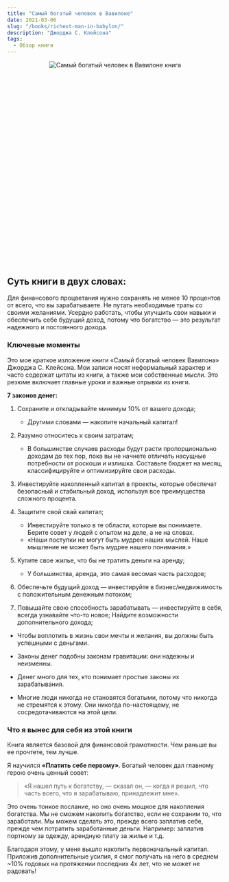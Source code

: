 ```yaml
---
title: "Самый богатый человек в Вавилоне"
date: 2021-03-06
slug: "/books/richest-man-in-babylon/"
description: "Джорджа С. Клейсона"
tags:
  - Обзор книги
---
```


<div class="images" align="center" style="width:350px; height: 350px; margin: auto; position: relative; margin-bottom: 150px;">
    <div class="image_item">
        <img alt="Самый богатый человек в Вавилоне книга" src="/richest-man-babylon-book.jpeg" />
    </div>
</div>

 ## Суть книги в двух словах:

Для финансового процветания нужно сохранять не менее 10 процентов от всего, что вы зарабатываете. Не путать необходимые траты со своими желаниями. Усердно работать, чтобы улучшить свои навыки и обеспечить себе будущий доход, потому что богатство — это результат надежного и постоянного дохода.

### Ключевые моменты

Это мое краткое изложение книги «Самый богатый человек Вавилона» Джорджа С. Клейсона. Мои записи носят неформальный характер и часто содержат цитаты из книги, а также мои собственные мысли. 
Это резюме включает главные уроки и важные отрывки из книги.

**7 законов денег:**

1. Сохраните и откладывайте минимум 10% от вашего дохода;
    * Другими словами — накопите начальный капитал!

2. Разумно относитесь к своим затратам;
    * В большинстве случаев расходы будут расти пропорционально доходам до тех пор, пока вы не начнете отличать насущные потребности от роскоши и излишка. Составьте бюджет на месяц, классифицируйте и оптимизируйте свои расходы.
3. Инвестируйте накопленный капитал в проекты, которые обеспечат безопасный и стабильный доход, используя все преимущества сложного процента.
4. Защитите свой свай капитал;
    * Инвестируйте только в те области, которые вы понимаете. Берите совет у людей с опытом на деле, а не на словах.
    * «Наши поступки не могут быть мудрее наших мыслей. Наше мышление не может быть мудрее нашего понимания.»
5. Купите свое жилье, что бы не тратить деньги на аренду;
    * У большинства, аренда, это самая весомая часть расходов;
6. Обеспечьте будущий доход — инвестируйте в бизнес/недвижимость с положительным денежным потоком;
7. Повышайте свою способность зарабатывать — инвестируйте в себя, всегда узнавайте что-то новое; Найдите возможности дополнительного дохода;

* Чтобы воплотить в жизнь свои мечты и желания, вы должны быть успешными с деньгами.

* Законы денег подобны законам гравитации: они надежны и неизменны.
* Денег много для тех, кто понимает простые законы их зарабатывания.
* Многие люди никогда не становятся богатыми, потому что никогда не стремятся к этому. Они никогда по-настоящему, не сосредотачиваются на этой цели.

### Что я вынес для себя из этой книги 

Книга является базовой для финансовой грамотности. Чем раньше вы ее прочтете, тем лучше.

Я научился **«Платить себе первому»**. Богатый человек дал главному герою очень ценный совет: 

> «Я нашел путь к богатству, — сказал он, — когда я решил, что часть всего, что я зарабатываю, принадлежит мне». 

Это очень тонкое послание, но оно очень мощное для накопления богатства. 
Мы не сможем накопить богатство, если не сохраним то, что заработали. Мы можем сделать это, прежде всего заплатив себе, прежде чем потратить заработанные деньги. Например: заплатив портному за одежду, арендную плату за жилье и т.д.

Благодаря этому, у меня вышло накопить первоначальный капитал. Приложив дополнительные усилия, я смог получать на него в среднем ~10% годовых на протяжении последних 4х лет, что не может не радовать!